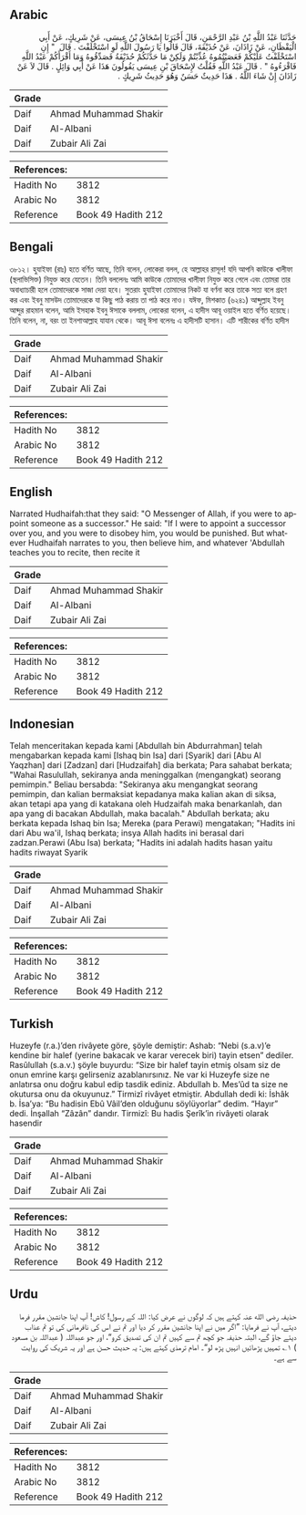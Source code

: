 ## Arabic


<div dir="rtl" lang="ar" style={{fontSize:'larger',backgroundColor:'#f8f9fa',padding:20}}>
حَدَّثَنَا عَبْدُ اللَّهِ بْنُ عَبْدِ الرَّحْمَنِ، قَالَ أَخْبَرَنَا إِسْحَاقُ بْنُ عِيسَى، عَنْ شَرِيكٍ، عَنْ أَبِي الْيَقْظَانِ، عَنْ زَاذَانَ، عَنْ حُذَيْفَةَ، قَالَ قَالُوا يَا رَسُولَ اللَّهِ لَوِ اسْتَخْلَفْتَ ‏.‏ قَالَ ‏ "‏ إِنِ اسْتَخْلَفْتُ عَلَيْكُمْ فَعَصَيْتُمُوهُ عُذِّبْتُمْ وَلَكِنْ مَا حَدَّثَكُمْ حُذَيْفَةُ فَصَدِّقُوهُ وَمَا أَقْرَأَكُمْ عَبْدُ اللَّهِ فَاقْرَءُوهُ ‏"‏ ‏.‏ قَالَ عَبْدُ اللَّهِ فَقُلْتُ لإِسْحَاقَ بْنِ عِيسَى يَقُولُونَ هَذَا عَنْ أَبِي وَائِلٍ ‏.‏ قَالَ لاَ عَنْ زَاذَانَ إِنْ شَاءَ اللَّهُ ‏. هَذَا حَدِيثٌ حَسَنٌ وَهُوَ حَدِيثُ شَرِيكٍ ‏.‏
</div>
<div style={{backgroundColor:'#f8f9fa',padding:20, marginBottom: 10}}><table> <thead> <tr> <th>Grade</th> <th></th> </tr> </thead> <tbody> <tr><td>Daif</td><td>Ahmad Muhammad Shakir</td></tr><tr><td>Daif</td><td>Al-Albani</td></tr><tr><td>Daif</td><td>Zubair Ali Zai</td></tr></tbody></table><table> <thead> <tr> <th>References:</th> <th></th> </tr> </thead> <tbody><tr><td>Hadith No</td><td>3812</td></tr><tr><td>Arabic No</td><td>3812</td></tr><tr><td>Reference</td><td>Book 49 Hadith 212</td></tr></tbody></table></div>

## Bengali


<div dir="ltr" lang="bn" style={{fontSize:'larger',backgroundColor:'#f8f9fa',padding:20}}>
৩৮১২। হুযাইফা (রাঃ) হতে বর্ণিত আছে, তিনি বলেন, লোকেরা বলল, হে আল্লাহর রাসূল! যদি আপনি কাউকে খালীফা (স্থলাভিসিক্ত) নিযুক্ত করে যেতেন। তিনি বললেনঃ আমি কাউকে তোমাদের খালীফা নিযুক্ত করে গেলে এবং তোমরা তার অবাধ্যাচারী হলে তোমাদেরকে সাজা দেয়া হবে। সুতরাং হুযাইফা তোমাদের নিকট যা বর্ণনা করে তাকে সত্য বলে গ্রহণ কর এবং ইবনু মাসউদ তোমাদেরকে যা কিছু পাঠ করায় তা পাঠ করে নাও। যঈফ, মিশকাত (৬২৪১) আব্দুল্লাহ ইবনু আব্দুর রাহমান বলেন, আমি ইসহাক ইবনু ঈসাকে বললাম, লোকেরা বলেন, এ হাদীস আবূ ওয়াইল হতে বর্ণিত হয়েছে। তিনি বলেন, না, বরং তা ইনশাআল্লাহ যাযান থেকে। আবূ ঈসা বলেনঃ এ হাদীসটি হাসান। এটি শারীকের বর্ণিত হাদীস
</div>
<div style={{backgroundColor:'#f8f9fa',padding:20, marginBottom: 10}}><table> <thead> <tr> <th>Grade</th> <th></th> </tr> </thead> <tbody> <tr><td>Daif</td><td>Ahmad Muhammad Shakir</td></tr><tr><td>Daif</td><td>Al-Albani</td></tr><tr><td>Daif</td><td>Zubair Ali Zai</td></tr></tbody></table><table> <thead> <tr> <th>References:</th> <th></th> </tr> </thead> <tbody><tr><td>Hadith No</td><td>3812</td></tr><tr><td>Arabic No</td><td>3812</td></tr><tr><td>Reference</td><td>Book 49 Hadith 212</td></tr></tbody></table></div>

## English


<div dir="ltr" lang="en" style={{fontSize:'larger',backgroundColor:'#f8f9fa',padding:20}}>
Narrated Hudhaifah:that they said: "O Messenger of Allah, if you were to appoint someone as a successor." He said: "If I were to appoint a successor over you, and you were to disobey him, you would be punished. But whatever Hudhaifah narrates to you, then believe him, and whatever 'Abdullah teaches you to recite, then recite it
</div>
<div style={{backgroundColor:'#f8f9fa',padding:20, marginBottom: 10}}><table> <thead> <tr> <th>Grade</th> <th></th> </tr> </thead> <tbody> <tr><td>Daif</td><td>Ahmad Muhammad Shakir</td></tr><tr><td>Daif</td><td>Al-Albani</td></tr><tr><td>Daif</td><td>Zubair Ali Zai</td></tr></tbody></table><table> <thead> <tr> <th>References:</th> <th></th> </tr> </thead> <tbody><tr><td>Hadith No</td><td>3812</td></tr><tr><td>Arabic No</td><td>3812</td></tr><tr><td>Reference</td><td>Book 49 Hadith 212</td></tr></tbody></table></div>

## Indonesian


<div dir="ltr" lang="id" style={{fontSize:'larger',backgroundColor:'#f8f9fa',padding:20}}>
Telah menceritakan kepada kami [Abdullah bin Abdurrahman] telah mengabarkan kepada kami [Ishaq bin Isa] dari [Syarik] dari [Abu Al Yaqzhan] dari [Zadzan] dari [Hudzaifah] dia berkata; Para sahabat berkata; "Wahai Rasulullah, sekiranya anda meninggalkan (mengangkat) seorang pemimpin." Beliau bersabda: "Sekiranya aku mengangkat seorang pemimpin, dan kalian bermaksiat kepadanya maka kalian akan di siksa, akan tetapi apa yang di katakana oleh Hudzaifah maka benarkanlah, dan apa yang di bacakan Abdullah, maka bacalah." Abdullah berkata; aku berkata kepada Ishaq bin Isa; Mereka (para Perawi) mengatakan; "Hadits ini dari Abu wa'il, Ishaq berkata; insya Allah hadits ini berasal dari zadzan.Perawi (Abu Isa) berkata; "Hadits ini adalah hadits hasan yaitu hadits riwayat Syarik
</div>
<div style={{backgroundColor:'#f8f9fa',padding:20, marginBottom: 10}}><table> <thead> <tr> <th>Grade</th> <th></th> </tr> </thead> <tbody> <tr><td>Daif</td><td>Ahmad Muhammad Shakir</td></tr><tr><td>Daif</td><td>Al-Albani</td></tr><tr><td>Daif</td><td>Zubair Ali Zai</td></tr></tbody></table><table> <thead> <tr> <th>References:</th> <th></th> </tr> </thead> <tbody><tr><td>Hadith No</td><td>3812</td></tr><tr><td>Arabic No</td><td>3812</td></tr><tr><td>Reference</td><td>Book 49 Hadith 212</td></tr></tbody></table></div>

## Turkish


<div dir="ltr" lang="tr" style={{fontSize:'larger',backgroundColor:'#f8f9fa',padding:20}}>
Huzeyfe (r.a.)’den rivâyete göre, şöyle demiştir: Ashab: “Nebi (s.a.v)’e kendine bir halef (yerine bakacak ve karar verecek biri) tayin etsen” dediler. Rasûlullah (s.a.v.) şöyle buyurdu: “Size bir halef tayin etmiş olsam siz de onun emrine karşı gelirseniz azablanırsınız. Ne var ki Huzeyfe size ne anlatırsa onu doğru kabul edip tasdik ediniz. Abdullah b. Mes’ûd ta size ne okutursa onu da okuyunuz.” Tirmizî rivâyet etmiştir. Abdullah dedi ki: İshâk b. İsa’ya: “Bu hadisin Ebû Vâil’den olduğunu söylüyorlar” dedim. “Hayır” dedi. İnşallah “Zâzân” dandır. Tirmizî: Bu hadis Şerîk’in rivâyeti olarak hasendir
</div>
<div style={{backgroundColor:'#f8f9fa',padding:20, marginBottom: 10}}><table> <thead> <tr> <th>Grade</th> <th></th> </tr> </thead> <tbody> <tr><td>Daif</td><td>Ahmad Muhammad Shakir</td></tr><tr><td>Daif</td><td>Al-Albani</td></tr><tr><td>Daif</td><td>Zubair Ali Zai</td></tr></tbody></table><table> <thead> <tr> <th>References:</th> <th></th> </tr> </thead> <tbody><tr><td>Hadith No</td><td>3812</td></tr><tr><td>Arabic No</td><td>3812</td></tr><tr><td>Reference</td><td>Book 49 Hadith 212</td></tr></tbody></table></div>

## Urdu


<div dir="rtl" lang="ur" style={{fontSize:'larger',backgroundColor:'#f8f9fa',padding:20}}>
حذیفہ رضی الله عنہ کہتے ہیں کہ لوگوں نے عرض کیا: اللہ کے رسول! کاش! آپ اپنا جانشین مقرر فرما دیتے، آپ نے فرمایا: ”اگر میں نے اپنا جانشین مقرر کر دیا اور تم نے اس کی نافرمانی کی تو تم عذاب دیئے جاؤ گے، البتہ حذیفہ جو کچھ تم سے کہیں تم ان کی تصدیق کرو“، اور جو عبداللہ ( عبداللہ بن مسعود ) ۱؎ تمہیں پڑھائیں انہیں پڑھ لو“۔ امام ترمذی کہتے ہیں: یہ حدیث حسن ہے اور یہ شریک کی روایت سے ہے۔
</div>
<div style={{backgroundColor:'#f8f9fa',padding:20, marginBottom: 10}}><table> <thead> <tr> <th>Grade</th> <th></th> </tr> </thead> <tbody> <tr><td>Daif</td><td>Ahmad Muhammad Shakir</td></tr><tr><td>Daif</td><td>Al-Albani</td></tr><tr><td>Daif</td><td>Zubair Ali Zai</td></tr></tbody></table><table> <thead> <tr> <th>References:</th> <th></th> </tr> </thead> <tbody><tr><td>Hadith No</td><td>3812</td></tr><tr><td>Arabic No</td><td>3812</td></tr><tr><td>Reference</td><td>Book 49 Hadith 212</td></tr></tbody></table></div>